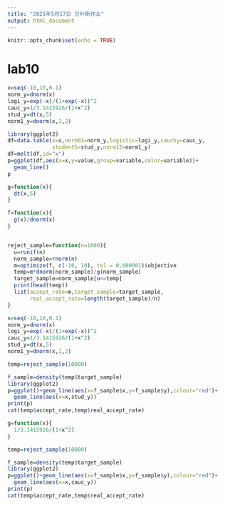 ```yaml
---
title: "2021年5月17日 贝叶斯作业"
output: html_document
---
```


```r
knitr::opts_chunk$set(echo = TRUE)
```

# lab10
```r
x=seq(-10,10,0.1)
norm_y=dnorm(x)
logi_y=exp(-x)/(1+exp(-x))^2
cauc_y=1/3.1415926/(1+x^2)
stud_y=dt(x,5)
norm1_y=dnorm(x,1,2)
```

```r
library(ggplot2)
df=data.table(x=x,norm01=norm_y,logistic=logi_y,cauchy=cauc_y,
              student5=stud_y,norm12=norm1_y)
df=melt(df,id="x")
p=ggplot(df,aes(x=x,y=value,group=variable,color=variable))+
  geom_line()
p
```

```r
g=function(x){
  dt(x,5)
}

f=function(x){
  g(x)/dnorm(x)
}


reject_sample=function(n=1000){
  u=runif(n)
  norm_sample=rnorm(n)
  m=optimize(f, c(-10, 10), tol = 0.000001)$objective
  temp=m*dnorm(norm_sample)/g(norm_sample)
  target_sample=norm_sample[u<=temp]
  print(head(temp))
  list(accept_rate=m,target_sample=target_sample,
       real_accept_rate=length(target_sample)/n)
}

x=seq(-10,10,0.1)
norm_y=dnorm(x)
logi_y=exp(-x)/(1+exp(-x))^2
cauc_y=1/3.1415926/(1+x^2)
stud_y=dt(x,5)
norm1_y=dnorm(x,1,2)

temp=reject_sample(10000)

f_sample=density(temp$target_sample)
library(ggplot2)
p=ggplot()+geom_line(aes(x=f_sample$x,y=f_sample$y),colour="red")+
  geom_line(aes(x=x,stud_y))
print(p)
cat(temp$accept_rate,temp$real_accept_rate)
```
```r
g=function(x){
  1/3.1415926/(1+x^2)
}

temp=reject_sample(10000)

f_sample=density(temp$target_sample)
library(ggplot2)
p=ggplot()+geom_line(aes(x=f_sample$x,y=f_sample$y),colour="red")+
  geom_line(aes(x=x,cauc_y))
print(p)
cat(temp$accept_rate,temp$real_accept_rate)
```

